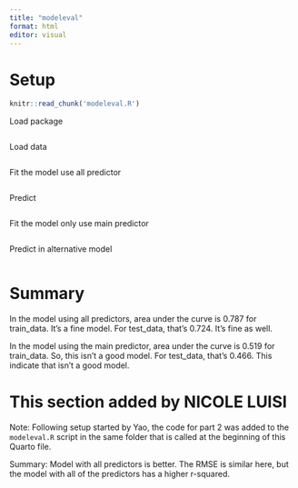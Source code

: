 ---
title: "modeleval"
format: html
editor: visual
---

# Setup

```{r, include=FALSE, cache=FALSE}
knitr::read_chunk('modeleval.R')
```

Load package

```{r,package}
```

Load data

```{r,data}
```

Fit the model use all predictor

```{r,fit}
```

Predict

```{r,predict}
```

Fit the model only use main predictor

```{r,fit2}
```

Predict in alternative model

```{r,predict2}
```

# Summary

In the model using all predictors, area under the curve is 0.787 for train_data. It's a fine model. For test_data, that's 0.724. It's fine as well.

In the model using the main predictor, area under the curve is 0.519 for train_data. So, this isn't a good model. For test_data, that's 0.466. This indicate that isn't a good model.

# This section added by NICOLE LUISI

Note: Following setup started by Yao, the code for part 2 was added to the `modeleval.R` script in the same folder that is called at the beginning of this Quarto file.

Summary: Model with all predictors is better. The RMSE is similar here, but the model with all of the predictors has a higher r-squared.

